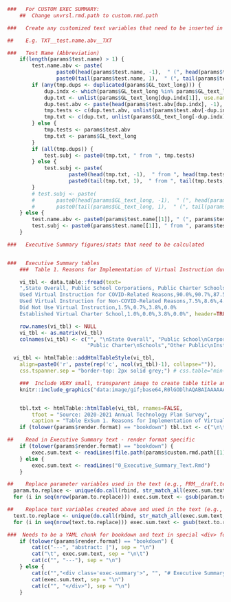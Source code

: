 ```r

###   For CUSTOM EXEC SUMMARY:
	##  Change unvrsl.rmd.path to custom.rmd.path

###   Create any customized text variables that need to be inserted in the Exec Sum

##    E.g. TXT__test.name.abv__TXT

###   Test Name (Abbreviation)
	if(length(params$test.name) > 1) {
		test.name.abv <- paste(
				paste0(head(params$test.name, -1),  " (", head(params$test.abv, -1), ")", collapse=", "),
				paste0(tail(params$test.name, 1),  " (", tail(params$test.abv, 1), ")"), sep=" and ")
		if (any(tmp.dups <- duplicated(params$GL_text_long))) {
			dup.indx <- which(params$GL_text_long %in% params$GL_text_long[tmp.dups])
			dup.txt <- unlist(params$GL_text_long[dup.indx[1]], use.names = F)
			dup.test.abv <- paste(head(params$test.abv[dup.indx], -1), tail(params$test.abv[dup.indx], 1), sep=" and ")
			tmp.tests <- c(dup.test.abv, unlist(params$test.abv[-dup.indx], use.names=F))
			tmp.txt <- c(dup.txt, unlist(params$GL_text_long[-dup.indx], use.names=F))
		} else {
			tmp.tests <- params$test.abv
			tmp.txt <- params$GL_text_long
		}
		if (all(tmp.dups)) {
			test.subj <- paste0(tmp.txt, " from ", tmp.tests)
		} else {
			test.subj <- paste(
					paste0(head(tmp.txt, -1),  " from ", head(tmp.tests, -1), collapse=", "),
					paste0(tail(tmp.txt, 1),  " from ", tail(tmp.tests, 1)), sep=" and ")
		}
		# test.subj <- paste(
		# 		paste0(head(params$GL_text_long, -1),  " (", head(params$test.abv, -1), ")", collapse=", "),
		# 		paste0(tail(params$GL_text_long, 1),  " (", tail(params$test.abv, 1), ")"), sep=" and ")
	} else {
		test.name.abv <- paste0(params$test.name[[1]], " (", params$test.abv[[1]], ")")
		test.subj <- paste0(params$test.name[[1]], " from ", params$test.abv[[1]])
	}

###   Executive Summary figures/stats that need to be calculated


###   Executive Summary tables
	###  Table 1. Reasons for Implementation of Virtual Instruction during the 2020-2021 School Year

	vi_tbl <- data.table::fread(text=
	",State Overall, Public School Corporations, Public Charter Schools,Other Public Institutions
	Used Virtual Instruction for COVID-Related Reasons,90.0%,90.7%,87.5%,100.0%
	Used Virtual Instruction for Non-COVID-Related Reasons,7.5%,8.6%,4.8%,0.0%
	Did Not Use Virtual Instruction,1.5%,0.7%,3.8%,0.0%
	Established Virtual Charter School,1.0%,0.0%,3.8%,0.0%", header=TRUE, data.table = FALSE)

	row.names(vi_tbl) <- NULL
	vi_tbl <- as.matrix(vi_tbl)
	colnames(vi_tbl) <- c("", "\nState Overall", "Public School\nCorporations",
	                      "Public Charter\nSchools","Other Public\nInstitutions")

  vi_tbl <- htmlTable::addHtmlTableStyle(vi_tbl,
    align=paste0('r', paste(rep('c', ncol(vi_tbl)-1), collapse="")),
    css.tspanner.sep = "border-top: 2px solid grey;") # css.table="min-width: 85%;",

	###  Include VERY small, transparent image to create table title and
	knitr::include_graphics("data:image/gif;base64,R0lGODlhAQABAIAAAAAAAP///yH5BAEAAAAALAAAAAABAAEAAAIBRAA7", dpi=NA, error = FALSE)


	tbl.txt <- htmlTable::htmlTable(vi_tbl, rnames=FALSE,
		tfoot = "Source: 2020-2021 Annual Technology Plan Survey",
		caption = "Table ExSum 1. Reasons for Implementation of Virtual Instruction during the 2020-2021 School Year")
	if (tolower(params$render.format) == "bookdown") tbl.txt <- c("\n\t", tbl.txt, "\n\t")

##    Read in Executive Summary text - render format specific
	if (tolower(params$render.format) == "bookdown") {
		exec.sum.text <- readLines(file.path(params$custom.rmd.path[[1]], "0_Executive_Summary_Text.Rmd"))
	} else {
		exec.sum.text <- readLines("0_Executive_Summary_Text.Rmd")
	}

##    Replace parameter variables used in the text (e.g., PRM__draft.text__PRM)
  param.to.replace <- unique(do.call(rbind, str_match_all(exec.sum.text, "PRM__\\s*(.*?)\\s*__PRM")))
  for (i in seq(nrow(param.to.replace))) exec.sum.text <- gsub(param.to.replace[i,1], eval(parse(text=paste0("params[['", param.to.replace[i,2], "']][[1]]"))), exec.sum.text, fixed=TRUE)

##    Replace text variables created above and used in the text (e.g., TXT__test.name.abv__TXT)
  text.to.replace <- unique(do.call(rbind, str_match_all(exec.sum.text, "TXT__\\s*(.*?)\\s*__TXT")))
  for (i in seq(nrow(text.to.replace))) exec.sum.text <- gsub(text.to.replace[i,1], eval(parse(text=text.to.replace[i,2])), exec.sum.text, fixed=TRUE)
```

```r
###  Needs to be a YAML chunk for bookdown and text in special <div> for pagedown
	if (tolower(params$render.format) == "bookdown") {
		cat(c("---", "abstract: |"), sep = "\n")
		cat("\t", exec.sum.text, sep = "\n\t")
		cat(c("", "---"), sep = "\n")
	} else {
		cat(c("","<div class='exec-summary'>", "", "# Executive Summary {-}"), sep = "\n")
		cat(exec.sum.text, sep = "\n")
		cat(c("", "</div>"), sep = "\n")
	}
```
